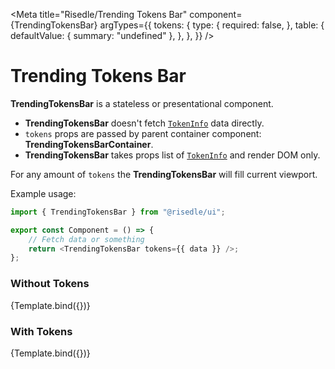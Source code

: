 
<Meta
    title="Risedle/Trending Tokens Bar"
    component={TrendingTokensBar}
    argTypes={{
        tokens: {
            type: {
                required: false,
            },
            table: {
                defaultValue: { summary: "undefined" },
            },
        },
    }}
/>


# Trending Tokens Bar

**TrendingTokensBar** is a stateless or presentational component.

-   **TrendingTokensBar** doesn't fetch [`TokenInfo`][tokeninfo] data directly.
-   `tokens` props are passed by parent container component:
    **TrendingTokensBarContainer**.
-   **TrendingTokensBar** takes props list of [`TokenInfo`][tokeninfo] and
    render DOM only.

For any amount of `tokens` the **TrendingTokensBar** will fill current
viewport.

Example usage:

```typescript
import { TrendingTokensBar } from "@risedle/ui";

export const Component = () => {
    // Fetch data or something
    return <TrendingTokensBar tokens={{ data }} />;
};
```

<ArgsTable story="Without Tokens" />

### Without Tokens

<Canvas withSource="open">
    <Story
        name="Without Tokens"
        args={{
            tokens: undefined,
        }}
    >
        {Template.bind({})}
    </Story>
</Canvas>

### With Tokens

<Canvas withSource="open">
    <Story
        name="With Tokens"
        args={{
            tokens: undefined,
        }}
    >
        {Template.bind({})}
    </Story>
</Canvas>

[tokeninfo]:
    https://github.com/risedle/monorepo/blob/main/packages/types/src/token.ts#L27
